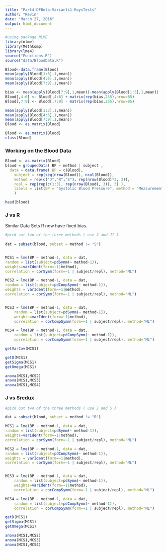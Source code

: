 ```yaml
---
title: "Part4-DFBeta-Variants1-RoysTests"
author: "Kevin"
date: "March 27, 2016"
output: html_document
---
```


```r
#using package NLME
library(nlme)
library(MethComp)
library(lme4)
source("Functions.R")
source("data/BloodData.R")
```
```r
Blood<-data.frame(Blood)
mean(apply(Blood[1:3],1,mean))
mean(apply(Blood[4:6],1,mean))
mean(apply(Blood[7:9],1,mean))
```
```r
bias <- mean(apply(Blood[7:9],1,mean))-mean(apply(Blood[1:3],1,mean))
Blood[,4:6] <- Blood[,4:6] + matrix(rep(bias,255),nrow=85)
Blood[,7:9] <- Blood[,7:9] - matrix(rep(bias,255),nrow=85)
```
```r
mean(apply(Blood[1:3],1,mean))
mean(apply(Blood[4:6],1,mean))
mean(apply(Blood[7:9],1,mean))
Blood <- as.matrix(Blood)
```

```r
Blood <- as.matrix(Blood)
class(Blood)
```


### Working on the Blood Data
```r
Blood <- as.matrix(Blood)
blood = groupedData( BP ~ method | subject ,
  data = data.frame( BP = c(Blood), 
    subject = rep(seq(nrow(Blood)), ncol(Blood)),
    method = rep(c("J","R","S"), rep(nrow(Blood)*3, 3)),
  	repl = rep(rep(c(1:3), rep(nrow(Blood), 3)), 3) ),
	labels = list(BP = "Systolic Blood Pressure", method = "Measurement Device"),
	)
```
```r
head(blood)
```
### J vs R

Similar Data Sets R now have fixed bias.

```r
#pick out two of the three methods ( use J and J1 ) 
		
dat = subset(blood, subset = method != "S")


MCS1 = lme(BP ~ method-1, data = dat,
random = list(subject=pdSymm(~ method-1)),
weights=varIdent(form=~1|method),
correlation = corSymm(form=~1 | subject/repl), method="ML")

MCS2 = lme(BP ~ method-1, data = dat,
random = list(subject=pdCompSymm(~ method-1)),
weights = varIdent(form=~1|method),
correlation = corSymm(form=~1 | subject/repl), method="ML")


MCS3 = lme(BP ~ method-1, data = dat,
    random = list(subject=pdSymm(~ method-1)),
    weights=varIdent(form=~1|method), 
    correlation = corCompSymm(form=~1 | subject/repl), method="ML")

MCS4 = lme(BP ~ method-1, data = dat,
    random = list(subject=pdCompSymm(~ method-1)), 
    correlation = corCompSymm(form=~1 | subject/repl), method="ML")

```
```r
getVarCov(MCS1)
```

```r

getD(MCS1)
getSigma(MCS1)
getOmega(MCS1)
```
```r
anova(MCS1,MCS2)
anova(MCS1,MCS3)
anova(MCS1,MCS4)
```

### J vs Sredux
```r
#pick out two of the three methods ( use J and S ) 

dat = subset(blood, subset = method != "R")

```

```r

MCS1 = lme(BP ~ method-1, data = dat,
random = list(subject=pdSymm(~ method-1)),
weights=varIdent(form=~1|method),
correlation = corSymm(form=~1 | subject/repl), method="ML")

MCS2 = lme(BP ~ method-1, data = dat,
random = list(subject=pdCompSymm(~ method-1)),
weights = varIdent(form=~1|method),
correlation = corSymm(form=~1 | subject/repl), method="ML")


MCS3 = lme(BP ~ method-1, data = dat,
    random = list(subject=pdSymm(~ method-1)),
    weights=varIdent(form=~1|method), 
    correlation = corCompSymm(form=~1 | subject/repl), method="ML")

MCS4 = lme(BP ~ method-1, data = dat,
    random = list(subject=pdCompSymm(~ method-1)), 
    correlation = corCompSymm(form=~1 | subject/repl), method="ML")

```
```r

getD(MCS1)
getSigma(MCS1)
getOmega(MCS1)
```

```r
anova(MCS1,MCS2)
anova(MCS1,MCS3)
anova(MCS1,MCS4)
```



